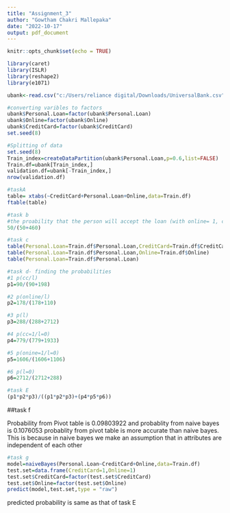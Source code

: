 ---
title: "Assignment_3"
author: "Gowtham Chakri Mallepaka"
date: "2022-10-17"
output: pdf_document
---

```{r setup, include=FALSE}
knitr::opts_chunk$set(echo = TRUE)
```


```{r }

library(caret)
library(ISLR)
library(reshape2)
library(e1071)

ubank<-read.csv("c:/Users/reliance digital/Downloads/UniversalBank.csv")

#converting varibles to factors
ubank$Personal.Loan=factor(ubank$Personal.Loan)
ubank$Online=factor(ubank$Online)
ubank$CreditCard=factor(ubank$CreditCard)
set.seed(8)

#Splitting of data
set.seed(8)
Train_index=createDataPartition(ubank$Personal.Loan,p=0.6,list=FALSE)
Train.df=ubank[Train_index,]
validation.df=ubank[-Train_index,]
nrow(validation.df)

#taskA
table= xtabs(~CreditCard+Personal.Loan+Online,data=Train.df)
ftable(table)

#task b
#the proability that the person will accept the loan (with online= 1, cc= 1)
50/(50+460)

#task c
table(Personal.Loan=Train.df$Personal.Loan,CreditCard=Train.df$CreditCard)
table(Personal.Loan=Train.df$Personal.Loan,Online=Train.df$Online)
table(Personal.Loan=Train.df$Personal.Loan)

#task d- finding the probabilities
#1 p(cc/l)
p1=90/(90+198)

#2 p(online/l)
p2=178/(178+110)

#3 p(l)
p3=288/(288+2712)

#4 p(cc=1/l=0)
p4=779/(779+1933)

#5 p(onine=1/l=0)
p5=1606/(1606+1106)

#6 p(l=0)
p6=2712/(2712+288)

#task E
(p1*p2*p3)/((p1*p2*p3)+(p4*p5*p6))

```

##task f


Probability from Pivot table is 0.09803922 and probablity from naive bayes is 0.1076053 probablity from pivot table is more accurate than naive bayes. This is because in naive bayes we make an assumption that in attributes are independent of each other

```{r}
#task g
model=naiveBayes(Personal.Loan~CreditCard+Online,data=Train.df)
test.set=data.frame(CreditCard=1,Online=1)
test.set$CreditCard=factor(test.set$CreditCard)
test.set$Online=factor(test.set$Online)
predict(model,test.set,type = "raw")

```
predicted probability is same as that of task E